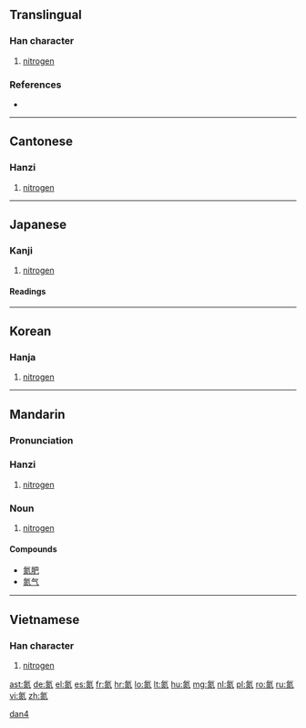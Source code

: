 ==Translingual==

===Han character===
{{Han char|rn=84|rad=气|as=08|sn=12|four=8081<sub>7</sub>|canj=人弓火火 (ONFF)}}

# [[nitrogen]] <!-- unicode.org, jisho.org, and weblio.jp are all wrong, this is nitrogen, *not* xenon. -->

===References===
* {{Han ref|kx=0600.011|dkj=17071|hdz=32013.060|uh=6C2E|ud=27694|bh=B4E1|bd=46305}}

----

==Cantonese==

===Hanzi===
{{yue-hanzi|jyut=|y=daam6}}

# [[nitrogen]] <!-- unicode.org, jisho.org, and weblio.jp are all wrong, this is nitrogen, *not* xenon. -->

----

==Japanese==

===Kanji===
{{ja-kanji|grade=uc|rs=气08}}

# [[nitrogen]] <!-- unicode.org, jisho.org, and weblio.jp are all wrong, this is nitrogen, *not* xenon. -->

====Readings====
{{ja-readings
|on=[[たん]] (tan)
}}

----

==Korean==

===Hanja===
{{ko-hanja|hangeul=담|eumhun=|rv=dam|mr=tam|y=tam}}

# [[nitrogen]] <!-- unicode.org, jisho.org, and weblio.jp are all wrong, this is nitrogen, *not* xenon. -->
----

==Mandarin==
{{wikipedia|氮|lang=cmn}}
{{zh-hanzi-box|[[氮]]}}

===Pronunciation===
{{Pinyin-IPA|dàn|a=zh-dan4.ogg}}

===Hanzi===
{{cmn-hanzi|pin=[[dàn]] ([[dan4]])|wg=tan<sup>4</sup>}}

# [[nitrogen]] <!-- unicode.org, jisho.org, and weblio.jp are all wrong, this is nitrogen, *not* xenon. -->

===Noun===
{{cmn-noun|ts|pin=dàn|pint=dan4}}

# [[nitrogen]]

====Compounds====
* [[氮肥]]
* [[氮气]]

[[Category:cmn:Chemical elements|dan4]]

----

==Vietnamese==

===Han character===
{{vi-hantu|[[đạm]]|rs=气08}}

# [[nitrogen]] <!-- unicode.org, jisho.org, and weblio.jp are all wrong, this is nitrogen, *not* xenon. -->

[[ast:氮]]
[[de:氮]]
[[el:氮]]
[[es:氮]]
[[fr:氮]]
[[hr:氮]]
[[lo:氮]]
[[lt:氮]]
[[hu:氮]]
[[mg:氮]]
[[nl:氮]]
[[pl:氮]]
[[ro:氮]]
[[ru:氮]]
[[vi:氮]]
[[zh:氮]]